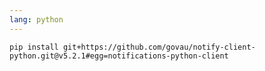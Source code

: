 ```yaml
---
lang: python
---
```


```shell nonumbers
pip install git+https://github.com/govau/notify-client-python.git@v5.2.1#egg=notifications-python-client
```
